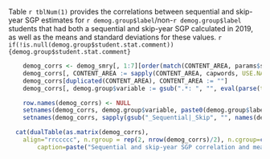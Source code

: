 Table `r tblNum(1)` provides the correlations between sequential and skip-year SGP estimates for `r demog.group$label`/non-`r demog.group$label` students that had both a sequential and skip-year SGP calculated in 2019, as well as the means and standard deviations for these values. `r if(!is.null(demog.group$student.stat.comment)) {demog.group$student.stat.comment}`

```r
	demog_corrs <- demog_smry[, 1:7][order(match(CONTENT_AREA, params$subject_order))] # Means/SDs/Cors
	demog_corrs[, CONTENT_AREA := sapply(CONTENT_AREA, capwords, USE.NAMES=FALSE)]
	demog_corrs[duplicated(CONTENT_AREA), CONTENT_AREA := ""]
	demog_corrs[, demog.group$variable := gsub(".*: ", "", eval(parse(text = demog.group$variable)))]

	row.names(demog_corrs) <- NULL
	setnames(demog_corrs, demog.group$variable, paste0(demog.group$label, "_STATUS"))
	setnames(demog_corrs, sapply(gsub("_Sequential|_Skip", "", names(demog_corrs)), capwords, special.words=c(demog.group$label, "ED", "EL", "ELL", "FRL", "IEP", "SD", "SGP", "SWD")))

  cat(dualTable(as.matrix(demog_corrs),
  	align="rrccccc", n.rgroup = rep(2, nrow(demog_corrs)/2), n.cgroup=c(3, 2, 2), cgroup=c("", "Sequential", "Skip Year"),
		caption=paste("Sequential and skip-year SGP correlation and mean/standard deviation by content area and",  demog.group$label, "status")))
```
